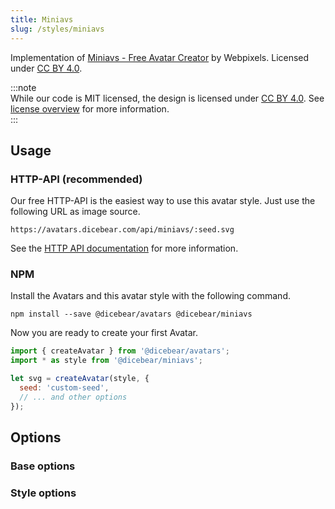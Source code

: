 ```yaml
---
title: Miniavs
slug: /styles/miniavs
---
```



<Examples style={style} />

Implementation of [Miniavs - Free Avatar Creator](https://www.figma.com/community/file/923211396597067458) by Webpixels.
Licensed under [CC BY 4.0](https://creativecommons.org/licenses/by/4.0/).

:::note  
While our code is MIT licensed, the design is licensed under [CC BY 4.0](https://creativecommons.org/licenses/by/4.0/).
See [license overview](/licenses) for more information.  
:::

## Usage

### HTTP-API (recommended)

Our free HTTP-API is the easiest way to use this avatar style. Just use the following URL as image source.

    https://avatars.dicebear.com/api/miniavs/:seed.svg

See the [HTTP API documentation](/docs/http-api) for more information.

### NPM

Install the Avatars and this avatar style with the following command.

    npm install --save @dicebear/avatars @dicebear/miniavs

Now you are ready to create your first Avatar.

```js
import { createAvatar } from '@dicebear/avatars';
import * as style from '@dicebear/miniavs';

let svg = createAvatar(style, {
  seed: 'custom-seed',
  // ... and other options
});
```

## Options

### Base options

<Options schema={coreSchema} />

### Style options

<Options schema={style.schema} />
